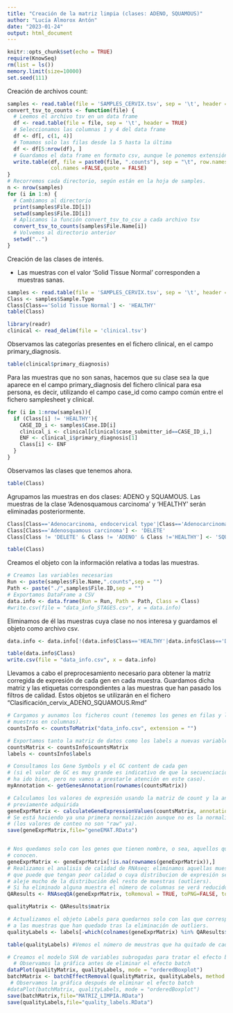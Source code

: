 ---
title: "Creación de la matriz limpia (clases: ADENO, SQUAMOUS)"
author: "Lucía Almorox Antón"
date: "2023-01-24"
output: html_document
---

```{r setup, include=FALSE}
knitr::opts_chunk$set(echo = TRUE)
require(KnowSeq)
rm(list = ls())
memory.limit(size=10000)
set.seed(111)
```

Creación de archivos count:

```{r}
samples <- read.table(file = 'SAMPLES_CERVIX.tsv', sep = '\t', header = TRUE)
convert_tsv_to_counts <- function(file) {
  # Leemos el archivo tsv en un data frame
  df <- read.table(file = file, sep = '\t', header = TRUE)
  # Seleccionamos las columnas 1 y 4 del data frame
  df <- df[, c(1, 4)]
  # Tomamos solo las filas desde la 5 hasta la última
  df <- df[5:nrow(df), ]
  # Guardamos el data frame en formato csv, aunque le ponemos extensión counts. Da igual, sería cuestión de adaptar el código de después.
  write.table(df, file = paste0(file, ".counts"), sep = "\t", row.names = FALSE,
              col.names =FALSE,quote = FALSE)
}
# Recorremos cada directorio, según están en la hoja de samples.
n <- nrow(samples)
for (i in 1:n) {
  # Cambiamos al directorio
  print(samples$File.ID[i])
  setwd(samples$File.ID[i])
  # Aplicamos la función convert_tsv_to_csv a cada archivo tsv
  convert_tsv_to_counts(samples$File.Name[i])
  # Volvemos al directorio anterior
  setwd("..")
}

```

Creación de las clases de interés.

- Las muestras con el valor 'Solid Tissue Normal' corresponden a muestras sanas. 

```{r}
samples <- read.table(file = 'SAMPLES_CERVIX.tsv', sep = '\t', header = TRUE)
Class <- samples$Sample.Type
Class[Class=='Solid Tissue Normal'] <- 'HEALTHY'
table(Class)
```

```{r}
library(readr)
clinical <- read_delim(file = 'clinical.tsv')
```

Observamos las categorías presentes en el fichero clinical, en el campo primary_diagnosis.

```{r}
table(clinical$primary_diagnosis)

```

Para las muestras que no son sanas, hacemos que su clase sea la que aparece en el campo primary_diagnosis del fichero clinical para esa persona, es decir, utilizando el campo case_id como campo común entre el fichero samplesheet y clinical.

```{r}
for (i in 1:nrow(samples)){
  if (Class[i] != 'HEALTHY'){
    CASE_ID_i <- samples$Case.ID[i]
    clinical_i <- clinical[clinical$case_submitter_id==CASE_ID_i,]
    ENF <- clinical_i$primary_diagnosis[1]
    Class[i] <- ENF
  }
}
```


Observamos las clases que tenemos ahora.
```{r}
table(Class)
```

Agrupamos las muestras en dos clases: ADENO y SQUAMOUS.
Las muestras de la clase 'Adenosquamous carcinoma' y 'HEALTHY' serán eliminadas posteriormente.

```{r}
Class[Class=='Adenocarcinoma, endocervical type'|Class=='Adenocarcinoma, NOS'|Class=='Endometrioid adenocarcinoma, NOS'] <- 'ADENO'
Class[Class=='Adenosquamous carcinoma'] <- 'DELETE'
Class[Class != 'DELETE' & Class != 'ADENO' & Class !='HEALTHY'] <- 'SQUAMOUS'

table(Class)
```

Creamos el objeto con la información relativa a todas las muestras.
```{r}
# Creamos las variables necesarias
Run <- paste(samples$File.Name,".counts",sep = "")
Path <- paste("./",samples$File.ID,sep = "")
# Exportamos DataFrame a CSV
data.info <- data.frame(Run = Run, Path = Path, Class = Class)
#write.csv(file = "data_info_STAGES.csv", x = data.info)
```

Eliminamos de él las muestras cuya clase no nos interesa y guardamos el objeto como archivo csv.

```{r}
data.info <- data.info[!(data.info$Class=='HEALTHY'|data.info$Class=='DELETE'),]

table(data.info$Class)
write.csv(file = "data_info.csv", x = data.info)
```


Llevamos a cabo el preprocesamiento necesario para obtener la matriz corregida de expresión de cada gen en cada muestra. Guardamos dicha matriz y las etiquetas correspondientes a las muestras que han pasado los filtros de calidad. Estos objetos se utilizarán en el fichero "Clasificación_cervix_ADENO_SQUAMOUS.Rmd"

```{r}

# Cargamos y aunamos los ficheros count (tenemos los genes en filas y las 
# muestras en columnas).
countsInfo <- countsToMatrix("data_info.csv", extension = "")

# Exportamos tanto la matriz de datos como los labels a nuevas variables
countsMatrix <- countsInfo$countsMatrix
labels <- countsInfo$labels

# Consultamos los Gene Symbols y el GC content de cada gen
# (si el valor de GC es muy grande es indicativo de que la secuenciación no
# ha ido bien, pero no vamos a prestarle atención en este caso).
myAnnotation <- getGenesAnnotation(rownames(countsMatrix))

# Calculamos los valores de expresión usando la matriz de count y la anotación 
# previamente adquirida
geneExprMatrix <- calculateGeneExpressionValues(countsMatrix, annotation = myAnnotation)
# Se está haciendo ya una primera normalización aunque no es la normalización completa. 
# (los valores de conteo no son "raw" ya).
save(geneExprMatrix,file="geneEMAT.RData")


# Nos quedamos solo con los genes que tienen nombre, o sea, aquellos que se 
# conocen.
geneExprMatrix <- geneExprMatrix[!is.na(rownames(geneExprMatrix)),]
# Realizamos el analisis de calidad de RNAseq: eliminamos aquellas muestras 
# que puede que tengan peor calidad o cuya distribucion de expresión se
# aleje mucho de la distribución del resto de muestras (outliers).
# Si ha eliminado alguna muestra el número de columnas se verá reducido.
QAResults <- RNAseqQA(geneExprMatrix, toRemoval = TRUE, toPNG=FALSE, toPDF=FALSE)

qualityMatrix <- QAResults$matrix

# Actualizamos el objeto Labels para quedarnos solo con las que corresponden
# a las muestras que han quedado tras la eliminación de outliers.
qualityLabels <- labels[-which(colnames(geneExprMatrix) %in% QAResults$outliers)]

table(qualityLabels) #Vemos el número de meustras que ha quitado de cada clase.

# Creamos el modelo SVA de variables subrogadas para tratar el efecto batch
  # Observamos la gráfica antes de eliminar el efecto batch
dataPlot(qualityMatrix, qualityLabels, mode = "orderedBoxplot")
batchMatrix <- batchEffectRemoval(qualityMatrix, qualityLabels, method = "sva")
 # Observamos la gráfica después de eliminar el efecto batch
#dataPlot(batchMatrix, qualityLabels, mode = "orderedBoxplot")
save(batchMatrix,file="MATRIZ_LIMPIA.RData")
save(qualityLabels,file="quality_labels.RData")

```
